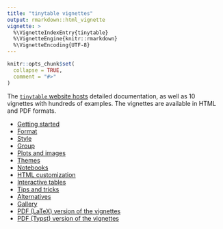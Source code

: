 ```yaml
---
title: "tinytable vignettes"
output: rmarkdown::html_vignette
vignette: >
  %\VignetteIndexEntry{tinytable}
  %\VignetteEngine{knitr::rmarkdown}
  %\VignetteEncoding{UTF-8}
---
```


```r
knitr::opts_chunk$set(
  collapse = TRUE,
  comment = "#>"
)
```

The [`tinytable` website hosts](https://vincentarelbundock.github.io/tinytable/) detailed documentation, as well as 10 vignettes with hundreds of examples. The vignettes are available in HTML and PDF formats.

* [Getting started](https://vincentarelbundock.github.io/tinytable/)
* [Format](https://vincentarelbundock.github.io/tinytable/vignettes/format.html)
* [Style](https://vincentarelbundock.github.io/tinytable/vignettes/style.html)
* [Group](https://vincentarelbundock.github.io/tinytable/vignettes/group.html)
* [Plots and images](https://vincentarelbundock.github.io/tinytable/vignettes/plot.html)
* [Themes](https://vincentarelbundock.github.io/tinytable/vignettes/theme.html)
* [Notebooks](https://vincentarelbundock.github.io/tinytable/vignettes/notebooks.html)
* [HTML customization](https://vincentarelbundock.github.io/tinytable/vignettes/html.html)
* [Interactive tables](https://vincentarelbundock.github.io/tinytable/vignettes/interactive.html)
* [Tips and tricks](https://vincentarelbundock.github.io/tinytable/vignettes/tips.html)
* [Alternatives](https://vincentarelbundock.github.io/tinytable/vignettes/alternatives.html)
* [Gallery](https://vincentarelbundock.github.io/tinytable/vignettes/gallery.html)
* [PDF (LaTeX) version of the vignettes](https://vincentarelbundock.github.io/tinytable/vignettes/tinytable_tutorial.pdf)
* [PDF (Typst) version of the vignettes](https://vincentarelbundock.github.io/tinytable/vignettes/tinytable_tutorial_typst.pdf)
